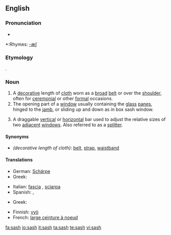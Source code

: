==English==

===Pronunciation===
*{{audio|en-us-sash.ogg|Audio (US)}}

*:Rhymes: [[Rhymes:English:-æʃ|-æʃ]]

===Etymology===
{{etyl|ar}} {{term|شاش|sc=Arab|tr=šāš||muslin cloth}}.

===Noun===
{{en-noun|sash|es}}
#A [[decorative]] length of [[cloth]] worn as a [[broad]] [[belt]] or over the [[shoulder]], often for [[ceremonial]] or other [[formal]] occasions.
#The opening part of a [[window]] usually containing the [[glass]] [[panes]], hinged to the [[jamb]], or sliding up and down as in box sash window.
#{{software|graphical user interface}} A draggable [[vertical]] or [[horizontal]] bar used to adjust the relative sizes of two [[adjacent]] [[window]]s.  Also referred to as a [[splitter]].

====Synonyms====
* ''(decorative length of cloth)'': [[belt]], [[strap]], [[waistband]]

====Translations====
{{trans-top|decorative length of cloth}}
*German: [[Schärpe]] {{f}}
* Greek: {{t|el|ζώνη|tr=zóni|f|sc=Grek}}
{{trans-mid}}
*Italian: [[fascia]] {{f}}, [[sciarpa]] {{f}}
*Spanish: {{t|es|banda|f}}, {{t|es|faja|f}}
{{trans-bottom}}

{{trans-top|opening part of a window}}
* Greek: {{t|el|ορθοστάτης|tr=orthostátis|m|sc=Grek}}
{{trans-mid}}
{{trans-bottom}}

{{checktrans-top}}
*Finnish: [[vyö]]
*French: [[large ceinture à noeud]]
{{checktrans-bottom}}

[[fa:sash]]
[[io:sash]]
[[it:sash]]
[[ta:sash]]
[[te:sash]]
[[vi:sash]]
